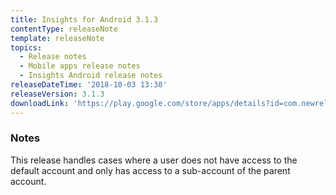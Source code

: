 ```yaml
---
title: Insights for Android 3.1.3
contentType: releaseNote
template: releaseNote
topics:
  - Release notes
  - Mobile apps release notes
  - Insights Android release notes
releaseDateTime: '2018-10-03 13:30'
releaseVersion: 3.1.3
downloadLink: 'https://play.google.com/store/apps/details?id=com.newrelic.insights&hl=en_US'
---
```


### Notes

This release handles cases where a user does not have access to the default account and only has access to a sub-account of the parent account.

